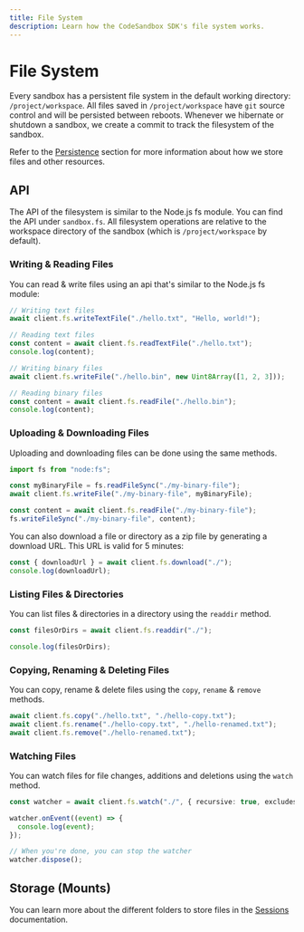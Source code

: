 ```yaml
---
title: File System
description: Learn how the CodeSandbox SDK's file system works.
---
```


# File System

Every sandbox has a persistent file system in the default working directory: `/project/workspace`. All files saved in `/project/workspace` have `git` source control and will be persisted between reboots. Whenever we hibernate or shutdown a sandbox, we create a commit to track the filesystem of the sandbox.

Refer to the [Persistence](/sdk/persistence) section for more information about how we store files and other resources.

## API

The API of the filesystem is similar to the Node.js fs module. You can find the API under `sandbox.fs`. All filesystem
operations are relative to the workspace directory of the sandbox (which is `/project/workspace` by default).

### Writing & Reading Files

You can read & write files using an api that's similar to the Node.js fs module:

```ts
// Writing text files
await client.fs.writeTextFile("./hello.txt", "Hello, world!");

// Reading text files
const content = await client.fs.readTextFile("./hello.txt");
console.log(content);

// Writing binary files
await client.fs.writeFile("./hello.bin", new Uint8Array([1, 2, 3]));

// Reading binary files
const content = await client.fs.readFile("./hello.bin");
console.log(content);
```

### Uploading & Downloading Files

Uploading and downloading files can be done using the same methods.

```ts
import fs from "node:fs";

const myBinaryFile = fs.readFileSync("./my-binary-file");
await client.fs.writeFile("./my-binary-file", myBinaryFile);

const content = await client.fs.readFile("./my-binary-file");
fs.writeFileSync("./my-binary-file", content);
```

You can also download a file or directory as a zip file by generating a download URL. This URL is valid for 5 minutes:

```ts
const { downloadUrl } = await client.fs.download("./");
console.log(downloadUrl);
```

### Listing Files & Directories

You can list files & directories in a directory using the `readdir` method.

```ts
const filesOrDirs = await client.fs.readdir("./");

console.log(filesOrDirs);
```

### Copying, Renaming & Deleting Files

You can copy, rename & delete files using the `copy`, `rename` & `remove` methods.

```ts
await client.fs.copy("./hello.txt", "./hello-copy.txt");
await client.fs.rename("./hello-copy.txt", "./hello-renamed.txt");
await client.fs.remove("./hello-renamed.txt");
```

### Watching Files

You can watch files for file changes, additions and deletions using the `watch` method.

```ts
const watcher = await client.fs.watch("./", { recursive: true, excludes: [".git"] });

watcher.onEvent((event) => {
  console.log(event);
});

// When you're done, you can stop the watcher
watcher.dispose();
```

## Storage (Mounts)

You can learn more about the different folders to store files in the [Sessions](/sdk/sessions) documentation.
